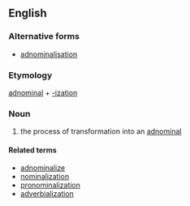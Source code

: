==English==

===Alternative forms===
* [[adnominalisation]]

===Etymology===

[[adnominal]] + [[-ization]]

===Noun===
{{en-noun|-}} <!-- plurals seem to be restricted to the works of S.E. Martin -->

# {{linguistics}} the process of transformation into an [[adnominal]]

====Related terms====
* [[adnominalize]]
* [[nominalization]]
* [[pronominalization]]
* [[adverbialization]]